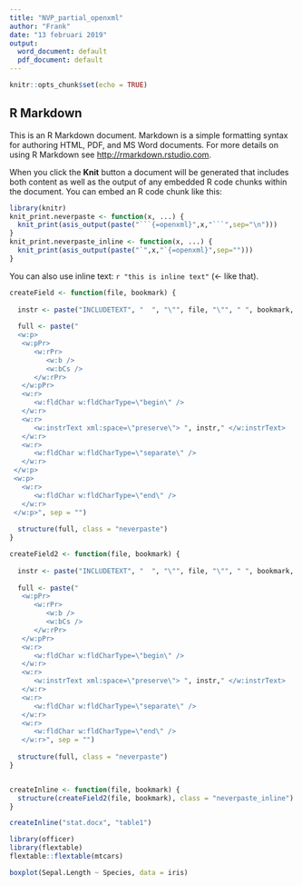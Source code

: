 ```yaml
---
title: "NVP_partial_openxml"
author: "Frank"
date: "13 februari 2019"
output:
  word_document: default
  pdf_document: default
---
```


```r
knitr::opts_chunk$set(echo = TRUE)
```

## R Markdown

This is an R Markdown document. Markdown is a simple formatting syntax for authoring HTML, PDF, and MS Word documents. For more details on using R Markdown see <http://rmarkdown.rstudio.com>.

When you click the **Knit** button a document will be generated that includes both content as well as the output of any embedded R code chunks within the document. You can embed an R code chunk like this:

```r
library(knitr)
knit_print.neverpaste <- function(x, ...) {
  knit_print(asis_output(paste("```{=openxml}",x,"```",sep="\n")))
}
knit_print.neverpaste_inline <- function(x, ...) {
  knit_print(asis_output(paste("`",x,"`{=openxml}",sep="")))
}
```

You can also use inline text: `r "this is inline text"` (<- like that).

```r
createField <- function(file, bookmark) {
  
  instr <- paste("INCLUDETEXT", "  ", "\"", file, "\"", " ", bookmark, " ", "\\*", " ", "MERGEFORMAT", sep = "")
  
  full <- paste("
  <w:p>
   <w:pPr>
      <w:rPr>
         <w:b />
         <w:bCs />
      </w:rPr>
   </w:pPr>
   <w:r>
      <w:fldChar w:fldCharType=\"begin\" />
   </w:r>
   <w:r>
      <w:instrText xml:space=\"preserve\"> ", instr," </w:instrText>
   </w:r>
   <w:r>
      <w:fldChar w:fldCharType=\"separate\" />
   </w:r>
 </w:p>
 <w:p>
   <w:r>
      <w:fldChar w:fldCharType=\"end\" />
   </w:r>
 </w:p>", sep = "")
  
  structure(full, class = "neverpaste")
}

createField2 <- function(file, bookmark) {
  
  instr <- paste("INCLUDETEXT", "  ", "\"", file, "\"", " ", bookmark, " ", "\\*", " ", "MERGEFORMAT", sep = "")
  
  full <- paste("
   <w:pPr>
      <w:rPr>
         <w:b />
         <w:bCs />
      </w:rPr>
   </w:pPr>
   <w:r>
      <w:fldChar w:fldCharType=\"begin\" />
   </w:r>
   <w:r>
      <w:instrText xml:space=\"preserve\"> ", instr," </w:instrText>
   </w:r>
   <w:r>
      <w:fldChar w:fldCharType=\"separate\" />
   </w:r>
   <w:r>
      <w:fldChar w:fldCharType=\"end\" />
   </w:r>", sep = "")
  
  structure(full, class = "neverpaste")
}


createInline <- function(file, bookmark) {
  structure(createField2(file, bookmark), class = "neverpaste_inline")
}
``` 


```r
createInline("stat.docx", "table1")
```

`<w:bookmarkStart w:id="0" w:name="table1" />`{=openxml}
```r
library(officer)
library(flextable)
flextable::flextable(mtcars)
```
`<w:bookmarkEnd w:id="0" />`{=openxml}

`<w:bookmarkStart w:id="0" w:name="table1" />`{=openxml}
```r
boxplot(Sepal.Length ~ Species, data = iris)
```
`<w:bookmarkEnd w:id="0" />`{=openxml}
